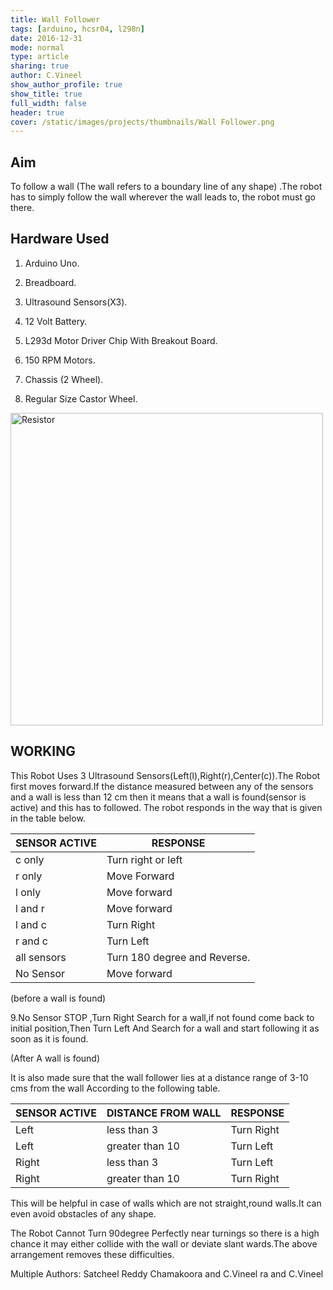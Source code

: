 ```yaml
---
title: Wall Follower
tags: [arduino, hcsr04, l298n]
date: 2016-12-31
mode: normal
type: article
sharing: true
author: C.Vineel
show_author_profile: true
show_title: true
full_width: false
header: true
cover: /static/images/projects/thumbnails/Wall Follower.png
---
```


## Aim

To follow a wall (The wall refers to a boundary line of any shape) .The robot has to simply follow the wall wherever the wall leads to, the robot must go there.

## Hardware Used

1. Arduino Uno.

2. Breadboard.

3. Ultrasound Sensors(X3).

4. 12 Volt Battery.

5. L293d Motor Driver Chip With Breakout Board.

6. 150 RPM Motors.

7. Chassis (2 Wheel).

8. Regular Size Castor Wheel.

<Image
  src="/static/images/projects/thumbnails/Wall Follower.png"
  alt="Resistor"
  width="500"
  height="500"
/>

## WORKING

This Robot Uses 3 Ultrasound Sensors(Left(l),Right(r),Center(c)).The Robot first moves forward.If the distance measured between any of the sensors and a wall is less than 12 cm then it means that a wall is found(sensor is active) and this has to followed. The robot responds in the way that is given in the table below.

| SENSOR ACTIVE | RESPONSE                     |
| ------------- | ---------------------------- |
| c only        | Turn right or left           |
| r only        | Move Forward                 |
| l only        | Move forward                 |
| l and r       | Move forward                 |
| l and c       | Turn Right                   |
| r and c       | Turn Left                    |
| all sensors   | Turn 180 degree and Reverse. |
| No Sensor     | Move forward                 |

(before a wall is found)

9.No Sensor STOP ,Turn Right Search for a wall,if not found come back to initial position,Then Turn Left And Search for a wall and start following it as soon as it is found.

(After A wall is found)

It is also made sure that the wall follower lies at a distance range of 3-10 cms from the wall According to the following table.

| SENSOR ACTIVE | DISTANCE FROM WALL | RESPONSE   |
| ------------- | ------------------ | ---------- |
| Left          | less than 3        | Turn Right |
| Left          | greater than 10    | Turn Left  |
| Right         | less than 3        | Turn Left  |
| Right         | greater than 10    | Turn Right |

This will be helpful in case of walls which are not straight,round walls.It can even avoid obstacles of any shape.

The Robot Cannot Turn 90degree Perfectly near turnings so there is a high chance it may either collide with the wall or deviate slant wards.The above arrangement removes these difficulties.

<EmbedItem url="https://www.youtube.com/embed/D0oTSD_81vU" />

Multiple Authors: Satcheel Reddy Chamakoora and C.Vineel
ra and C.Vineel
